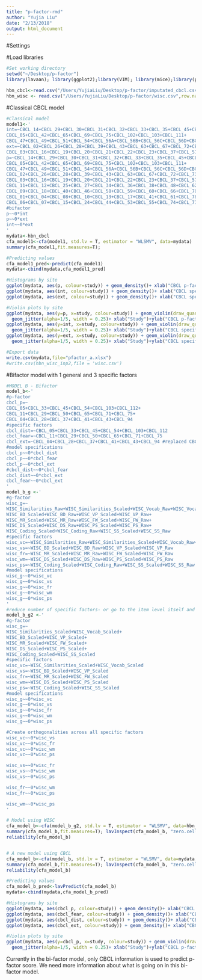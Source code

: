 ```yaml
---
title: "p-factor-rmd"
author: "Yujia Liu"
date: "2/13/2018"
output: html_document
---
```


#Settings



#Load libraries
```r
#Set working directory
setwd("~/Desktop/p-factor")
library(lavaan); library(ggplot2);library(VIM); library(mice);library(psych);library(semTools);
```

```r
hbn_cbcl<-read.csv("/Users/YujiaLiu/Desktop/p-factor/imputated_cbcl.csv",row.names = 1, header = TRUE, sep = ",");
hbn_wisc <- read.csv("/Users/YujiaLiu/Desktop/p-factor/wisc.csv",row.names = 1, header = TRUE, sep = ",");
```

#Classical CBCL model
```r

#Classical model
model1<-'
int=~CBCL_14+CBCL_29+CBCL_30+CBCL_31+CBCL_32+CBCL_33+CBCL_35+CBCL_45+CBCL_50+CBCL_52+CBCL_71+CBCL_91+CBCL_112+
CBCL_05+CBCL_42+CBCL_65+CBCL_69+CBCL_75+CBCL_102+CBCL_103+CBCL_111+
CBCL_47+CBCL_49+CBCL_51+CBCL_54+CBCL_56A+CBCL_56B+CBCL_56C+CBCL_56D+CBCL_56E+CBCL_56F+CBCL_56G
ext=~CBCL_02+CBCL_26+CBCL_28+CBCL_39+CBCL_43+CBCL_63+CBCL_67+CBCL_72+CBCL_73+CBCL_81+CBCL_82+CBCL_90+CBCL_96+CBCL_99+CBCL_101+CBCL_105+CBCL_106+
CBCL_03+CBCL_16+CBCL_19+CBCL_20+CBCL_21+CBCL_22+CBCL_23+CBCL_37+CBCL_57+CBCL_68+CBCL_86+CBCL_87+CBCL_88+CBCL_89+CBCL_94+CBCL_95+CBCL_97+CBCL_104
p=~CBCL_14+CBCL_29+CBCL_30+CBCL_31+CBCL_32+CBCL_33+CBCL_35+CBCL_45+CBCL_50+CBCL_52+CBCL_71+CBCL_91+CBCL_112+
CBCL_05+CBCL_42+CBCL_65+CBCL_69+CBCL_75+CBCL_102+CBCL_103+CBCL_111+
CBCL_47+CBCL_49+CBCL_51+CBCL_54+CBCL_56A+CBCL_56B+CBCL_56C+CBCL_56D+CBCL_56E+CBCL_56F+CBCL_56G+
CBCL_02+CBCL_26+CBCL_28+CBCL_39+CBCL_43+CBCL_63+CBCL_67+CBCL_72+CBCL_73+CBCL_81+CBCL_82+CBCL_90+CBCL_96+CBCL_99+CBCL_101+CBCL_105+CBCL_106+
CBCL_03+CBCL_16+CBCL_19+CBCL_20+CBCL_21+CBCL_22+CBCL_23+CBCL_37+CBCL_57+CBCL_68+CBCL_86+CBCL_87+CBCL_88+CBCL_89+CBCL_94+CBCL_95+CBCL_97+CBCL_104+
CBCL_11+CBCL_12+CBCL_25+CBCL_27+CBCL_34+CBCL_36+CBCL_38+CBCL_48+CBCL_62+CBCL_64+CBCL_79+
CBCL_09+CBCL_18+CBCL_40+CBCL_46+CBCL_58+CBCL_59+CBCL_60+CBCL_66+CBCL_70+CBCL_76+CBCL_83+CBCL_84+CBCL_85+CBCL_92+CBCL_100+
CBCL_01+CBCL_04+CBCL_08+CBCL_10+CBCL_13+CBCL_17+CBCL_41+CBCL_61+CBCL_78+CBCL_80+
CBCL_06+CBCL_07+CBCL_15+CBCL_24+CBCL_44+CBCL_53+CBCL_55+CBCL_74+CBCL_77+CBCL_93+CBCL_98+CBCL_107+CBCL_108+CBCL_109+CBCL_110
#bifactor
p~~0*int
p~~0*ext
int~~0*ext
'
mydata<-hbn_cbcl
cfa_model1<-cfa(model1, std.lv = T, estimator = "WLSMV", data=mydata)
summary(cfa_model1,fit.measures=T); 

#Predicting values
cfa_model1_pred<-predict(cfa_model1)
mydata<-cbind(mydata,cfa_model1_pred)

#Histograms by site
ggplot(mydata, aes(p, colour=study)) + geom_density()+ xlab("CBCL p-factor");
ggplot(mydata, aes(int, colour=study)) + geom_density()+ xlab("CBCL specific internalizing") 
ggplot(mydata, aes(ext, colour=study)) + geom_density()+ xlab("CBCL specific externalizing") 

#Violin plots by site
ggplot(mydata, aes(y=p, x=study, colour=study)) + geom_violin(draw_quantiles = c(0.25, 0.5, 0.75))+ 
  geom_jitter(alpha=1/5, width = 0.25)+ xlab("Study")+ylab("CBCL p-factor") 
ggplot(mydata, aes(y=int, x=study, colour=study)) + geom_violin(draw_quantiles = c(0.25, 0.5, 0.75))+ 
  geom_jitter(alpha=1/5, width = 0.25)+ xlab("Study")+ylab("CBCL specific internalizing") 
ggplot(mydata, aes(y=ext, x=study, colour=study)) + geom_violin(draw_quantiles = c(0.25, 0.5, 0.75))+ 
  geom_jitter(alpha=1/5, width = 0.25)+ xlab("Study")+ylab("CBCL specific externalizing") 

#Export data
write.csv(mydata,file="pfactor_a.xlsx")
#write.csv(hbn_wisc_inp2,file = 'wisc.csv')
```



#Bifactor model with 1 general and 3 specific factors
```r

#MODEL B - Bifactor
model_b<-'
#p-factor
cbcl_p=~
CBCL_05+CBCL_33+CBCL_45+CBCL_54+CBCL_103+CBCL_112+ 
CBCL_11+CBCL_29+CBCL_50+CBCL_65+CBCL_71+CBCL_75+
CBCL_04+CBCL_28+CBCL_37+CBCL_41+CBCL_43+CBCL_94
#specific factors
cbcl_dist=~CBCL_05+CBCL_33+CBCL_45+CBCL_54+CBCL_103+CBCL_112
cbcl_fear=~CBCL_11+CBCL_29+CBCL_50+CBCL_65+CBCL_71+CBCL_75
cbcl_ext=~CBCL_04+CBCL_28+CBCL_37+CBCL_41+CBCL_43+CBCL_94 #replaced CBCL_10 --> CBCL_04
#model specifications
cbcl_p~~0*cbcl_dist
cbcl_p~~0*cbcl_fear
cbcl_p~~0*cbcl_ext
#cbcl_dist~~0*cbcl_fear
cbcl_dist~~0*cbcl_ext
cbcl_fear~~0*cbcl_ext
'
model_b_g <-'
#g-factor
wisc_g=~
WISC_Similarities_Raw+WISC_Similarities_Scaled+WISC_Vocab_Raw+WISC_Vocab_Scaled+
WISC_BD_Scaled+WISC_BD_Raw+WISC_VP_Scaled+WISC_VP_Raw+
WISC_MR_Scaled+WISC_MR_Raw+WISC_FW_Scaled+WISC_FW_Raw+
WISC_DS_Scaled+WISC_DS_Raw+WISC_PS_Scaled+WISC_PS_Raw+
WISC_Coding_Scaled+WISC_Coding_Raw+WISC_SS_Scaled+WISC_SS_Raw
#specific factors
wisc_vc=~WISC_Similarities_Raw+WISC_Similarities_Scaled+WISC_Vocab_Raw+WISC_Vocab_Scaled
wisc_vs=~WISC_BD_Scaled+WISC_BD_Raw+WISC_VP_Scaled+WISC_VP_Raw
wisc_fr=~WISC_MR_Scaled+WISC_MR_Raw+WISC_FW_Scaled+WISC_FW_Raw
wisc_wm=~WISC_DS_Scaled+WISC_DS_Raw+WISC_PS_Scaled+WISC_PS_Raw
wisc_ps=~WISC_Coding_Scaled+WISC_Coding_Raw+WISC_SS_Scaled+WISC_SS_Raw
#model specifications
wisc_g~~0*wisc_vc
wisc_g~~0*wisc_vs
wisc_g~~0*wisc_fr
wisc_g~~0*wisc_wm
wisc_g~~0*wisc_ps
'
#reduce number of specific factors- or go to the item level itself and recompute.
model_b_g2 <-'
#g-factor
wisc_g=~
WISC_Similarities_Scaled+WISC_Vocab_Scaled+
WISC_BD_Scaled+WISC_VP_Scaled+
WISC_MR_Scaled+WISC_FW_Scaled+
WISC_DS_Scaled+WISC_PS_Scaled+
WISC_Coding_Scaled+WISC_SS_Scaled
#specific factors
wisc_vc=~WISC_Similarities_Scaled+WISC_Vocab_Scaled
wisc_vs=~WISC_BD_Scaled+WISC_VP_Scaled
wisc_fr=~WISC_MR_Scaled+WISC_FW_Scaled
wisc_wm=~WISC_DS_Scaled+WISC_PS_Scaled
wisc_ps=~WISC_Coding_Scaled+WISC_SS_Scaled
#model specifications
wisc_g~~0*wisc_vc
wisc_g~~0*wisc_vs
wisc_g~~0*wisc_fr
wisc_g~~0*wisc_wm
wisc_g~~0*wisc_ps

#Create orthogonalities across all specific factors
wisc_vc~~0*wisc_vs
wisc_vc~~0*wisc_fr
wisc_vc~~0*wisc_wm
wisc_vc~~0*wisc_ps

wisc_vs~~0*wisc_fr
wisc_vs~~0*wisc_wm
wisc_vs~~0*wisc_ps

wisc_fr~~0*wisc_wm
wisc_fr~~0*wisc_ps

wisc_wm~~0*wisc_ps
'

# Model using WISC
cfa_model_b<-cfa(model_b_g2, std.lv = T, estimator = "WLSMV", data=hbn_wisc)
summary(cfa_model_b,fit.measures=T); lavInspect(cfa_model_b, "zero.cell.tables");
reliability(cfa_model_b)


# A new model using CBCL
cfa_model_b<-cfa(model_b, std.lv = T, estimator = "WLSMV", data=mydata, group="study")
summary(cfa_model_b,fit.measures=T); lavInspect(cfa_model_b, "zero.cell.tables");
reliability(cfa_model_b)

#Predicting values
cfa_model_b_pred<-lavPredict(cfa_model_b)
mydata<-cbind(mydata,cfa_model_b_pred)

#Histograms by site
ggplot(mydata, aes(cbcl_p, colour=study)) + geom_density()+ xlab("CBCL p-factor")
ggplot(mydata, aes(cbcl_fear, colour=study)) + geom_density()+ xlab("CBCL specific fear") 
ggplot(mydata, aes(cbcl_dist, colour=study)) + geom_density()+ xlab("CBCL specific distress") 
ggplot(mydata, aes(cbcl_ext, colour=study)) + geom_density()+ xlab("CBCL specific externalizing") 

#Violin plots by site
ggplot(mydata, aes(y=cbcl_p, x=study, colour=study)) + geom_violin(draw_quantiles = c(0.25, 0.5, 0.75))+ 
  geom_jitter(alpha=1/5, width = 0.25)+ xlab("Study")+ylab("CBCL p-factor") 

```
Currently in the bi-factor model, only CBCL information is used to predict p-factor score. We need more information about what is going on in this bi-factor model.
